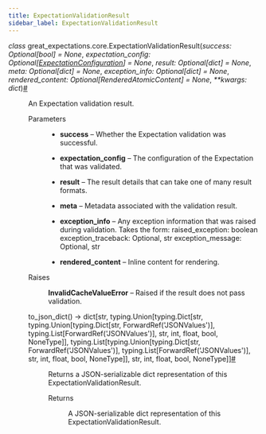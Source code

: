 ```yaml
---
title: ExpectationValidationResult
sidebar_label: ExpectationValidationResult
---
```



<section class="sphinx-api-doc" id="expectationvalidationresult">

<dl class="py class">
<dt class="sig sig-object py" id="great_expectations.core.ExpectationValidationResult">
<em class="property"><span class="pre">class</span><span class="w"> </span></em><span class="sig-prename descclassname"><span class="pre">great_expectations.core.</span></span><span class="sig-name descname"><span class="pre">ExpectationValidationResult</span></span><span class="sig-paren">(</span><em class="sig-param"><span class="n"><span class="pre">success</span></span><span class="p"><span class="pre">:</span></span><span class="w"> </span><span class="n"><span class="pre">Optional</span><span class="p"><span class="pre">[</span></span><span class="pre">bool</span><span class="p"><span class="pre">]</span></span></span><span class="w"> </span><span class="o"><span class="pre">=</span></span><span class="w"> </span><span class="default_value"><span class="pre">None</span></span></em>, <em class="sig-param"><span class="n"><span class="pre">expectation_config</span></span><span class="p"><span class="pre">:</span></span><span class="w"> </span><span class="n"><span class="pre">Optional</span><span class="p"><span class="pre">[</span></span><a class="reference internal" href="/docs/0.18/reference/api/core/ExpectationConfiguration_class" title="great_expectations.core.ExpectationConfiguration"><span class="pre">ExpectationConfiguration</span></a><span class="p"><span class="pre">]</span></span></span><span class="w"> </span><span class="o"><span class="pre">=</span></span><span class="w"> </span><span class="default_value"><span class="pre">None</span></span></em>, <em class="sig-param"><span class="n"><span class="pre">result</span></span><span class="p"><span class="pre">:</span></span><span class="w"> </span><span class="n"><span class="pre">Optional</span><span class="p"><span class="pre">[</span></span><span class="pre">dict</span><span class="p"><span class="pre">]</span></span></span><span class="w"> </span><span class="o"><span class="pre">=</span></span><span class="w"> </span><span class="default_value"><span class="pre">None</span></span></em>, <em class="sig-param"><span class="n"><span class="pre">meta</span></span><span class="p"><span class="pre">:</span></span><span class="w"> </span><span class="n"><span class="pre">Optional</span><span class="p"><span class="pre">[</span></span><span class="pre">dict</span><span class="p"><span class="pre">]</span></span></span><span class="w"> </span><span class="o"><span class="pre">=</span></span><span class="w"> </span><span class="default_value"><span class="pre">None</span></span></em>, <em class="sig-param"><span class="n"><span class="pre">exception_info</span></span><span class="p"><span class="pre">:</span></span><span class="w"> </span><span class="n"><span class="pre">Optional</span><span class="p"><span class="pre">[</span></span><span class="pre">dict</span><span class="p"><span class="pre">]</span></span></span><span class="w"> </span><span class="o"><span class="pre">=</span></span><span class="w"> </span><span class="default_value"><span class="pre">None</span></span></em>, <em class="sig-param"><span class="n"><span class="pre">rendered_content</span></span><span class="p"><span class="pre">:</span></span><span class="w"> </span><span class="n"><span class="pre">Optional</span><span class="p"><span class="pre">[</span></span><span class="pre">RenderedAtomicContent</span><span class="p"><span class="pre">]</span></span></span><span class="w"> </span><span class="o"><span class="pre">=</span></span><span class="w"> </span><span class="default_value"><span class="pre">None</span></span></em>, <em class="sig-param"><span class="o"><span class="pre">**</span></span><span class="n"><span class="pre">kwargs</span></span><span class="p"><span class="pre">:</span></span><span class="w"> </span><span class="n"><span class="pre">dict</span></span></em><span class="sig-paren">)</span><a class="headerlink" href="#great_expectations.core.ExpectationValidationResult" title="Permalink to this definition">#</a>
</dt>
<dd>
<p>An Expectation validation result.</p>
<dl class="field-list simple">
<dt class="field-odd">Parameters</dt>
<dd class="field-odd"><ul class="simple">
<li><p><strong>success</strong> – Whether the Expectation validation was successful.</p></li>
<li><p><strong>expectation_config</strong> – The configuration of the Expectation that was validated.</p></li>
<li><p><strong>result</strong> – The result details that can take one of many result formats.</p></li>
<li><p><strong>meta</strong> – Metadata associated with the validation result.</p></li>
<li><p><strong>exception_info</strong> – Any exception information that was raised during validation. Takes the form:
raised_exception: boolean
exception_traceback: Optional, str
exception_message: Optional, str</p></li>
<li><p><strong>rendered_content</strong> – Inline content for rendering.</p></li>
</ul>
</dd>
<dt class="field-even">Raises</dt>
<dd class="field-even">
<p><strong>InvalidCacheValueError</strong> – Raised if the result does not pass validation.</p>
</dd>
</dl>
<dl class="py method">
<dt class="sig sig-object py" id="great_expectations.core.ExpectationValidationResult.to_json_dict">
<span class="sig-name descname"><span class="pre">to_json_dict</span></span><span class="sig-paren">(</span><span class="sig-paren">)</span> <span class="sig-return"><span class="sig-return-icon">→</span> <span class="sig-return-typehint"><span class="pre">dict[str,</span> <span class="pre">typing.Union[typing.Dict[str,</span> <span class="pre">typing.Union[typing.Dict[str,</span> <span class="pre">ForwardRef('JSONValues')],</span> <span class="pre">typing.List[ForwardRef('JSONValues')],</span> <span class="pre">str,</span> <span class="pre">int,</span> <span class="pre">float,</span> <span class="pre">bool,</span> <span class="pre">NoneType]],</span> <span class="pre">typing.List[typing.Union[typing.Dict[str,</span> <span class="pre">ForwardRef('JSONValues')],</span> <span class="pre">typing.List[ForwardRef('JSONValues')],</span> <span class="pre">str,</span> <span class="pre">int,</span> <span class="pre">float,</span> <span class="pre">bool,</span> <span class="pre">NoneType]],</span> <span class="pre">str,</span> <span class="pre">int,</span> <span class="pre">float,</span> <span class="pre">bool,</span> <span class="pre">NoneType]]</span></span></span><a class="headerlink" href="#great_expectations.core.ExpectationValidationResult.to_json_dict" title="Permalink to this definition">#</a>
</dt>
<dd>
<p>Returns a JSON-serializable dict representation of this ExpectationValidationResult.</p>
<dl class="field-list simple">
<dt class="field-odd">Returns</dt>
<dd class="field-odd">
<p>A JSON-serializable dict representation of this ExpectationValidationResult.</p>
</dd>
</dl>
</dd></dl>
</dd></dl>
</section>